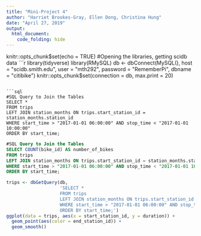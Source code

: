 ```yaml
---
title: "Mini-Project 4"
author: "Harriet Brookes-Gray, Ellen Dong, Christina Hung"
date: "April 27, 2019"
output: 
  html_document:
    code_folding: hide
---
```

knitr::opts_chunk$set(echo = TRUE)
#Opening the libraries, getting scidb data
```r
library(tidyverse)
library(RMySQL)
db <- dbConnect(MySQL(), 
                host = "scidb.smith.edu", 
                user = "mth292", 
                password = "RememberPi", 
                dbname = "citibike")
knitr::opts_chunk$set(connection = db, max.print = 20)
```

```sql
#SQL Query to Join the Tables
SELECT *
FROM trips 
LEFT JOIN station_months ON trips.start_station_id = station_months.station_id
WHERE start_time > "2017-01-01 06:00:00" AND stop_time < "2017-01-01 10:00:00"
ORDER BY start_time;
```

```sql
#SQL Query to Join the Tables
SELECT COUNT(bike_id) AS number_of_bikes
FROM trips 
LEFT JOIN station_months ON trips.start_station_id = station_months.station_id
WHERE start_time > "2017-01-01 06:00:00" AND stop_time < "2017-01-01 10:00:00"
ORDER BY start_time;
```


```r
trips <- dbGetQuery(db, 
                    'SELECT *
                    FROM trips 
                    LEFT JOIN station_months ON trips.start_station_id = station_months.station_id
                    WHERE start_time > "2017-01-01 06:00:00" AND stop_time < "2017-01-01 10:00:00"
                    ORDER BY start_time;')
ggplot(data = trips, aes(x = start_station_id, y = duration)) + 
  geom_point(aes(color = end_station_id)) + 
  geom_smooth()
```

